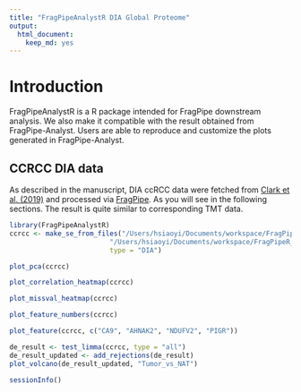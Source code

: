 ```yaml
---
title: "FragPipeAnalystR DIA Global Proteome"
output:
  html_document:
    keep_md: yes
---
```


# Introduction

FragPipeAnalystR is a R package intended for FragPipe downstream analysis. We also make it compatible with the result obtained from FragPipe-Analyst. Users are able to reproduce and customize the plots generated in FragPipe-Analyst.

## CCRCC DIA data

As described in the manuscript, DIA ccRCC data were fetched from [Clark et al. (2019)](https://doi.org/10.1016/j.cell.2019.10.007) and processed via [FragPipe](https://fragpipe.nesvilab.org/). As you will see in the following sections. The result is quite similar to corresponding TMT data.
``` r
library(FragPipeAnalystR)
ccrcc <- make_se_from_files("/Users/hsiaoyi/Documents/workspace/FragPipeR_manuscript/data/DIA_4plex/diann-output.pg_matrix.tsv",
                         "/Users/hsiaoyi/Documents/workspace/FragPipeR_manuscript/data/DIA_4plex/experiment_annotation_clean.tsv",
                         type = "DIA")
```

``` r
plot_pca(ccrcc)
```

``` r
plot_correlation_heatmap(ccrcc)
```

``` r
plot_missval_heatmap(ccrcc)
```

``` r
plot_feature_numbers(ccrcc)
```

```r
plot_feature(ccrcc, c("CA9", "AHNAK2", "NDUFV2", "PIGR"))
```

```r
de_result <- test_limma(ccrcc, type = "all")
de_result_updated <- add_rejections(de_result)
plot_volcano(de_result_updated, "Tumor_vs_NAT")
```

``` r
sessionInfo()
```
